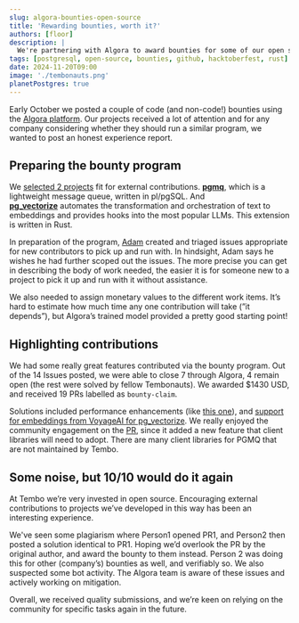 ```yaml
---
slug: algora-bounties-open-source
title: 'Rewarding bounties, worth it?'
authors: [floor]
description: |
  We're partnering with Algora to award bounties for some of our open source Postgres extensions written in Rust.
tags: [postgresql, open-source, bounties, github, hacktoberfest, rust]
date: 2024-11-20T09:00
image: './tembonauts.png'
planetPostgres: true
---
```


Early October we posted a couple of code (and non-code!) bounties using the [Algora platform](https://console.algora.io/org/tembo). Our projects received a lot of attention and for any company considering whether they should run a similar program, we wanted to post an honest experience report.

## Preparing the bounty program

We [selected 2 projects](https://tembo.io/blog/algora-code-bounties) fit for external contributions. [**pgmq**](https://github.com/tembo-io/pgmq), which is a lightweight message queue, written in pl/pgSQL. And [**pg_vectorize**](https://github.com/tembo-io/pg_vectorize) automates the transformation and orchestration of text to embeddings and provides hooks into the most popular LLMs. This extension is written in Rust.

In preparation of the program, [Adam](https://github.com/ChuckHend) created and triaged issues appropriate for new contributors to pick up and run with. In hindsight, Adam says he wishes he had further scoped out the issues. The more precise you can get in describing the body of work needed, the easier it is for someone new to a project to pick it up and run with it without assistance. 

We also needed to assign monetary values to the different work items. It’s hard to estimate how much time any one contribution will take (”it depends”), but Algora’s trained model provided a pretty good starting point! 

## Highlighting contributions

We had some really great features contributed via the bounty program. Out of the 14 Issues posted, we were able to close 7 through Algora, 4 remain open (the rest were solved by fellow Tembonauts). We awarded $1430 USD, and received 19 PRs labelled as `bounty-claim`. 

Solutions included performance enhancements (like [this one](https://github.com/tembo-io/pgmq/issues/298)), and [support for embeddings from VoyageAI for pg_vectorize](https://github.com/tembo-io/pg_vectorize/pull/174). We really enjoyed the community engagement on the [PR](https://github.com/tembo-io/pgmq/pull/320), since it added a new feature that client libraries will need to adopt. There are many client libraries for PGMQ that are not maintained by Tembo.

## Some noise, but 10/10 would do it again

At Tembo we’re very invested in open source. Encouraging external contributions to projects we’ve developed in this way has been an interesting experience.

We've seen some plagiarism where Person1 opened PR1, and Person2 then posted a solution identical to PR1. Hoping we’d overlook the PR by the original author, and award the bounty to them instead. Person 2 was doing this for other (company’s) bounties as well, and verifiably so. We also suspected some bot activity. The Algora team is aware of these issues and actively working on mitigation.

Overall, we received quality submissions, and we’re keen on relying on the community for specific tasks again in the future.
